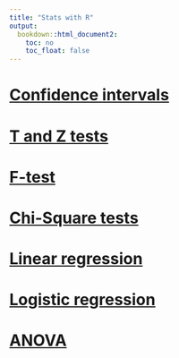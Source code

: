 ```yaml
---
title: "Stats with R"
output:
  bookdown::html_document2:
    toc: no
    toc_float: false
---
```


# [Confidence intervals](CI.html)

# [T and Z tests](z_t_tests.html)

# [F-test](F_test.html)

# [Chi-Square tests](ChiSquare_test.html)

# [Linear regression](regression.html)

# [Logistic regression](Logistic.html)

# [ANOVA](ANOVA.html)
